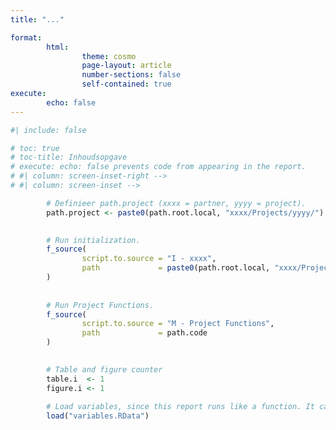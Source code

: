 ```yaml
---
title: "..."

format:
        html:
                theme: cosmo
                page-layout: article
                number-sections: false
                self-contained: true
execute:
        echo: false
---
```


```r
#| include: false

# toc: true
# toc-title: Inhoudsopgave
# execute: echo: false prevents code from appearing in the report.
# #| column: screen-inset-right -->
# #| column: screen-inset -->

        # Definieer path.project (xxxx = partner, yyyy = project).
        path.project <- paste0(path.root.local, "xxxx/Projects/yyyy/")
        

        # Run initialization.
        f_source(
                script.to.source = "I - xxxx",  
                path             = paste0(path.root.local, "xxxx/Projects/Initialization xxxx/")
        )
        
        
        # Run Project Functions.
        f_source(
                script.to.source = "M - Project Functions",  
                path             = path.code
        )

        
        # Table and figure counter
        table.i  <- 1
        figure.i <- 1
        
        # Load variables, since this report runs like a function. It cannot access objects from the global environment.
        load("variables.RData")
        
```



```r

```

<br>



```r

```

<br>


```r

```



